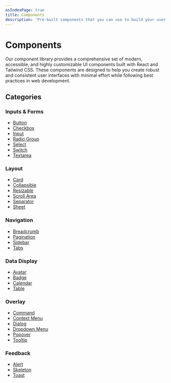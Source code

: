 ```yaml
---
asIndexPage: true
title: Components
description: 'Pre-built components that you can use to build your user interface.'
---
```


# Components

Our component library provides a comprehensive set of modern, accessible, and highly customizable UI components built with React and Tailwind CSS. These components are designed to help you create robust and consistent user interfaces with minimal effort while following best practices in web development.

## Categories

### Inputs & Forms
- [Button](/components/button)
- [Checkbox](/components/checkbox)
- [Input](/components/input)
- [Radio Group](/components/radio-group)
- [Select](/components/select)
- [Switch](/components/switch)
- [Textarea](/components/textarea)

### Layout
- [Card](/components/card)
- [Collapsible](/components/collapsible)
- [Resizable](/components/resizable)
- [Scroll Area](/components/scroll-area)
- [Separator](/components/separator)
- [Sheet](/components/sheet)

### Navigation
- [Breadcrumb](/components/breadcrumb)
- [Pagination](/components/pagination)
- [Sidebar](/components/sidebar)
- [Tabs](/components/tabs)

### Data Display
- [Avatar](/components/avatar)
- [Badge](/components/badge)
- [Calendar](/components/calendar)
- [Table](/components/table)

### Overlay
- [Command](/components/command)
- [Context Menu](/components/context-menu)
- [Dialog](/components/dialog)
- [Dropdown Menu](/components/dropdown-menu)
- [Popover](/components/popover)
- [Tooltip](/components/tooltip)

### Feedback
- [Alert](/components/alert)
- [Skeleton](/components/skeleton)
- [Toast](/components/sonner)
